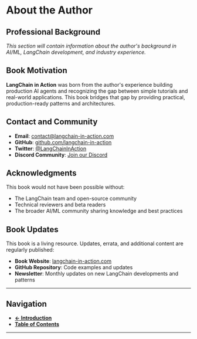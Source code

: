 # About the Author

## Professional Background

_This section will contain information about the author's background in AI/ML, LangChain development, and industry experience._

## Book Motivation

**LangChain in Action** was born from the author's experience building production AI agents and recognizing the gap between simple tutorials and real-world applications. This book bridges that gap by providing practical, production-ready patterns and architectures.

## Contact and Community

- **Email**: contact@langchain-in-action.com
- **GitHub**: [github.com/langchain-in-action](https://github.com/langchain-in-action)
- **Twitter**: [@LangChainInAction](https://twitter.com/LangChainInAction)
- **Discord Community**: [Join our Discord](https://discord.gg/langchain-in-action)

## Acknowledgments

This book would not have been possible without:

- The LangChain team and open-source community
- Technical reviewers and beta readers
- The broader AI/ML community sharing knowledge and best practices

## Book Updates

This book is a living resource. Updates, errata, and additional content are regularly published:

- **Book Website**: [langchain-in-action.com](https://langchain-in-action.com)
- **GitHub Repository**: Code examples and updates
- **Newsletter**: Monthly updates on new LangChain developments and patterns

---

## Navigation

- **[← Introduction](./)**
- **[Table of Contents](./table-of-contents)**

---
